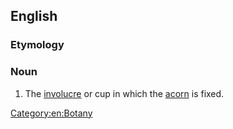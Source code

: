 ==English==

===Etymology===
{{compound|en|acorn|cup}}

===Noun===
{{en-noun}}

# The [[involucre]] or cup in which the [[acorn]] is fixed.

[[Category:en:Botany]]
